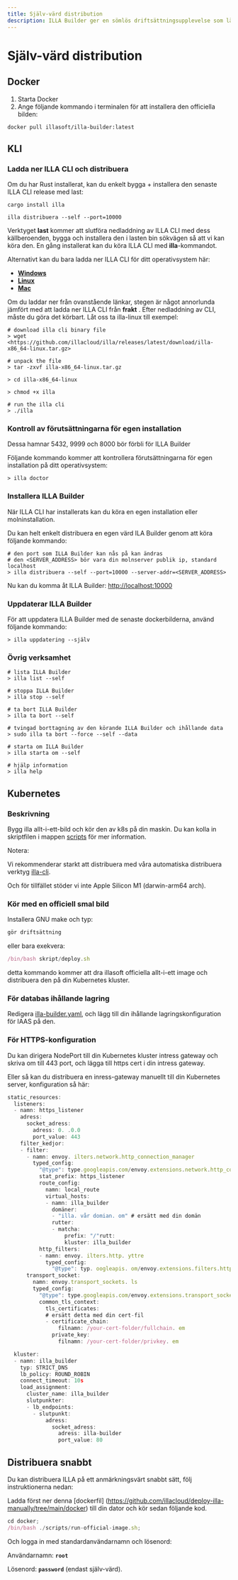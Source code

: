 ```yaml
---
title: Själv-värd distribution
description: ILLA Builder ger en sömlös driftsättningsupplevelse som låter dig distribuera ILLA Builder med en häpnadsväckande hastighet i ditt eget virtuella privata moln (VPC).
---
```


# Själv-värd distribution

## Docker

1.  Starta Docker
2.  Ange följande kommando i terminalen för att installera den officiella bilden:

`docker pull illasoft/illa-builder:latest`

## KLI

### Ladda ner ILLA CLI och distribuera

Om du har Rust installerat, kan du enkelt bygga + installera den senaste ILLA CLI release med last:

`cargo install illa`

`illa distribuera --self --port=10000`

Verktyget **last** kommer att slutföra nedladdning av ILLA CLI med dess källberoenden, bygga och installera den i lasten bin sökvägen så att vi kan köra den. En gång installerat kan du köra ILLA CLI med **illa**-kommandot.

Alternativt kan du bara ladda ner ILLA CLI för ditt operativsystem här:

-   **[Windows](https://github.com/illacloud/illa/releases/latest/download/illa-x86_64-win.zip)**
-   **[Linux](https://github.com/illacloud/illa/releases/latest/download/illa-x86_64-linux.tar.gz)**
-   **[Mac](https://github.com/illacloud/illa/releases/latest/download/illa-x86_64-macos.tar.gz)**

Om du laddar ner från ovanstående länkar, stegen är något annorlunda jämfört med att ladda ner ILLA CLI från **frakt** . Efter nedladdning av CLI, måste du göra det körbart. Låt oss ta illa-linux till exempel:

```Plaintext
# download illa cli binary file
> wget <https://github.com/illacloud/illa/releases/latest/download/illa-x86_64-linux.tar.gz>

# unpack the file
> tar -zxvf illa-x86_64-linux.tar.gz

> cd illa-x86_64-linux

> chmod +x illa

# run the illa cli
> ./illa
```

### Kontroll av förutsättningarna för egen installation

Dessa hamnar 5432, 9999 och 8000 bör förbli för ILLA Builder

Följande kommando kommer att kontrollera förutsättningarna för egen installation på ditt operativsystem:

```Plaintext
> illa doctor
```

### Installera ILLA Builder

När ILLA CLI har installerats kan du köra en egen installation eller molninstallation.

Du kan helt enkelt distribuera en egen värd ILA Builder genom att köra följande kommando:

```Plaintext
# den port som ILLA Builder kan nås på kan ändras
# den <SERVER_ADDRESS> bör vara din molnserver publik ip, standard localhost
> illa distribuera --self --port=10000 --server-addr=<SERVER_ADDRESS>
```

Nu kan du komma åt ILLA Builder: <http://localhost:10000>

### Uppdaterar ILLA Builder

För att uppdatera ILLA Builder med de senaste dockerbilderna, använd följande kommando:

```Plaintext
> illa uppdatering --själv
```

### Övrig verksamhet

```Plaintext
# lista ILLA Builder
> illa list --self

# stoppa ILLA Builder
> illa stop --self

# ta bort ILLA Builder
> illa ta bort --self

# tvingad borttagning av den körande ILLA Builder och ihållande data
> sudo illa ta bort --force --self --data

# starta om ILLA Builder
> illa starta om --self

# hjälp information
> illa help
```

## Kubernetes

### Beskrivning

Bygg illa allt-i-ett-bild och kör den av k8s på din maskin. Du kan kolla in skriptfilen i mappen [scripts](https://github.com/illacloud/deploy-illa-manually/blob/main/kubernetes/scripts) för mer information.

Notera:

Vi rekommenderar starkt att distribuera med våra automatiska distribuera verktyg [illa-cli](https://github.com/illacloud/illa).

Och för tillfället stöder vi inte Apple Silicon M1 (darwin-arm64 arch).

### Kör med en officiell smal bild

Installera GNU make och typ:

```JavaScript
gör driftsättning
```

eller bara exekvera:

```JavaScript
/bin/bash skript/deploy.sh
```

detta kommando kommer att dra illasoft officiella allt-i-ett image och distribuera den på din Kubernetes kluster.

### För databas ihållande lagring

Redigera [illa-builder.yaml](https://github.com/illacloud/deploy-illa-manually/blob/main/kubernetes/illa-builder.yaml), och lägg till din ihållande lagringskonfiguration för IAAS på den.

### För HTTPS-konfiguration

Du kan dirigera NodePort till din Kubernetes kluster intress gateway och skriva om till 443 port, och lägga till https cert i din intress gateway.

Eller så kan du distribuera en inress-gateway manuellt till din Kubernetes server, konfiguration så här:

```JavaScript
static_resources:
  listeners:
  - namn: https_listener
    adress:
      socket_adress:
        adress: 0. .0.0
        port_value: 443
    filter_kedjor:
    - filter:
      - namn: envoy. ilters.network.http_connection_manager
        typed_config:
          "@type": type.googleapis.com/envoy.extensions.network.http_connection_manager.v3. ttpConnectionManager
          stat_prefix: https_listener
          route_config:
            namn: local_route
            virtual_hosts:
            - namn: illa_builder
              domäner:
              - "illa. vår domian. om" # ersätt med din domän
              rutter:
              - matcha:
                  prefix: "/"rutt:
                  kluster: illa_builder
          http_filters:
          - namn: envoy. ilters.http. yttre
            typed_config:
              "@type": typ. oogleapis. om/envoy.extensions.filters.http.router.v3.Router
      transport_socket:
        namn: envoy.transport_sockets. ls
        typed_config:
          "@type": type.googleapis.com/envoy.extensions.transport_sockets.tls.v3. ownstreamTlsContext
          common_tls_context:
            tls_certificates:
            # ersätt detta med din cert-fil
            - certificate_chain:
                filnamn: /your-cert-folder/fullchain. em
              private_key:
                filnamn: /your-cert-folder/privkey. em

  kluster:
  - namn: illa_builder
    typ: STRICT_DNS
    lb_policy: ROUND_ROBIN
    connect_timeout: 10s
    load_assignment:
      cluster_name: illa_builder
      slutpunkter:
      - lb_endpoints:
        - slutpunkt:
            adress:
              socket_adress:
                adress: illa-builder
                port_value: 80
```

## Distribuera snabbt

Du kan distribuera ILLA på ett anmärkningsvärt snabbt sätt, följ instruktionerna nedan:

Ladda först ner denna [dockerfil] \(https://github.com/illacloud/deploy-illa-manually/tree/main/docker) till din dator och kör sedan följande kod.

```JavaScript
cd docker;
/bin/bash ./scripts/run-official-image.sh;
```

Och logga in med standardanvändarnamn och lösenord:

Användarnamn: **`root`**

Lösenord: **`password`** (endast själv-värd).
